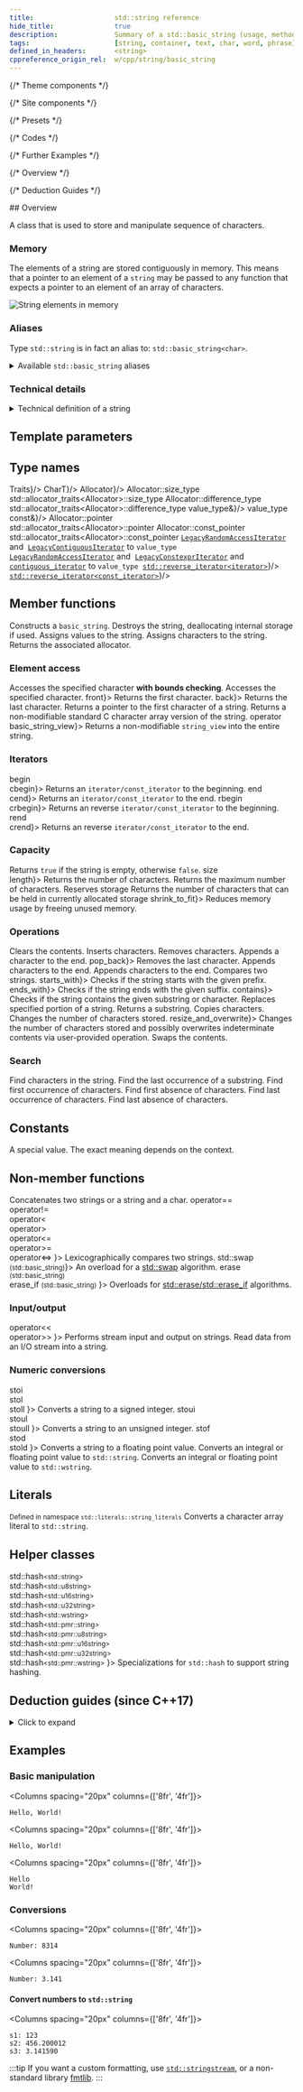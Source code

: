 ```yaml
---
title:                    std::string reference
hide_title:               true
description:              Summary of a std::basic_string (usage, methods, etc.) - C++ Language
tags:                     [string, container, text, char, word, phrase]
defined_in_headers:       <string>
cppreference_origin_rel:  w/cpp/string/basic_string
---
```


{/* Theme components */}

{/* Site components */}

{/* Presets */}

{/* Codes */}

{/* Further Examples */}


{/* Overview */}

{/* Deduction Guides */}

<HiddenHeading>
  ## Overview
</HiddenHeading>

<Tabs>
  <TabItem value="simplified" label="Simplified" default>
    <OverviewSimplifiedRegular />
  </TabItem>
  <TabItem value="detailed" label="Detailed">
    <Tabs>
      <TabItem value="regular" label="Regular" default>
        <OverviewDetailedReguler />
      </TabItem>
      <TabItem value="pmr" label="Polymorphic (since C++17)">
        <OverviewDetailedPmr />
      </TabItem>
    </Tabs>
  </TabItem>
</Tabs>

A class that is used to store and manipulate sequence of characters.

### Memory

The elements of a string are stored contiguously in memory.
This means that a pointer to an element of a `string` may be passed to any function
that expects a pointer to an element of an array of characters.

<Image center border maxheight={250}
  alt="String elements in memory"
  src="/img/doc/string-elements-in-memory.png"
/>

### Aliases

Type `std::string` is in fact an alias to: `std::basic_string<char>`.

<details>
  <summary>Available <code>std::basic_string</code> aliases</summary>
  <div>
    <SymbolTable noTraits>
      <Symbol name="std::string"			desc={<code>std::basic_string&lt;char&gt;</code>}/>
      <Symbol name="std::wstring" 		desc={<code>std::basic_string&lt;wchar_t&gt;</code>}/>
      <Symbol name={<Since v='cpp20'>std::u8string</Since>}		desc={<code>std::basic_string&lt;char8_t&gt;</code>}/>
      <Symbol name={<Since v='cpp11'>std::u16string</Since>}		desc={<code>std::basic_string&lt;char16_t&gt;</code>}/>
      <Symbol name={<Since v='cpp11'>std::u32string</Since>}		desc={<code>std::basic_string&lt;char32_t&gt;</code>}/>
      <Symbol name={<Since v='cpp17'>std::pmr::string</Since>}	desc={<code>std::pmr::basic_string&lt;char&gt;</code>}/>
      <Symbol name={<Since v='cpp17'>std::pmr::wstring</Since>} 	desc={<code>std::pmr::basic_string&lt;wchar_t&gt;</code>}/>
      <Symbol name={<Since v='cpp20'>std::pmr::u8string</Since>}	desc={<code>std::pmr::basic_string&lt;char8_t&gt;</code>}/>
      <Symbol name={<Since v='cpp17'>std::pmr::u16string</Since>}	desc={<code>std::pmr::basic_string&lt;char16_t&gt;</code>}/>
      <Symbol name={<Since v='cpp17'>std::pmr::u32string</Since>}	desc={<code>std::pmr::basic_string&lt;char32_t&gt;</code>}/>
    </SymbolTable>
  </div>
</details>


### Technical details

<details>
<summary>Technical definition of a string</summary>
<div>

The class template `basic_string` stores and manipulates sequences of `char`-like objects,
which are non-array objects of [trivial](/docs/named_req/TrivialType)
[standard-layout](/docs/named_req/StandardLayoutType) type. The class is dependent neither
on the character type nor on the nature of operations on that type.

The definitions of the operations are supplied via the `Traits` template parameter - a specialization
of [`std::char_traits`](char_traits) or a compatible traits class. `Traits::char_type` and `CharT`
must name the same type; otherwise the program is <Tooltip title={Term_IllFormed}>ill-formed</Tooltip>.

The elements of a basic_string are stored contiguously, that is, for a `basic_string` s,
`&*(s.begin() + n) == &*s.begin() + n` for any **n** in **[ 0, s.size() )**, or, equivalently,
a pointer to `s[0]` can be passed to functions that expect a pointer to the first element
of a <Since v='cpp11'>null-terminated</Since>  `CharT[]` array.

</div>
</details>

<ClassSummary name="basic_string" namespaces="std" folder="string" headerName="string">

## Template parameters

<SymbolTable noTraits>
	<Symbol name="CharT"		desc="A character type."/>
	<Symbol name="Traits" 		desc="Traits class specifying the operations on the character type."/>
	<Symbol name="Allocator"	desc="Allocator type used to allocate internal storage."/>
</SymbolTable>

## Type names

<SymbolTable>
	<Symbol pub name="traits_type"				desc={<code>Traits</code>}/>
	<Symbol pub name="value_type" 				desc={<code>CharT</code>}/>
	<Symbol pub name="allocator_type"			desc={<code>Allocator</code>}/>
	<Symbol pub name="size_type">
		<Until v='cpp11'>Allocator::size_type</Until> <br/>
		<Since v='cpp11'>std::allocator_traits&lt;Allocator&gt;::size_type</Since>
	</Symbol>
	<Symbol pub name="difference_type">
		<Until v='cpp11'>Allocator::difference_type</Until> <br/>
		<Since v='cpp11'>std::allocator_traits&lt;Allocator&gt;::difference_type</Since>
	</Symbol>
	<Symbol pub name="reference"				desc={<code>value_type&amp;</code>}/>
	<Symbol pub name="const_reference"			desc={<code>value_type const&amp;</code>}/>
	<Symbol pub name="pointer">
		<Until v='cpp11'>Allocator::pointer</Until> <br/>
		<Since v='cpp11'>std::allocator_traits&lt;Allocator&gt;::pointer</Since>
	</Symbol>
	<Symbol pub name="const_pointer">
		<Until v='cpp11'>Allocator::const_pointer</Until> <br/>
		<Since v='cpp11'>std::allocator_traits&lt;Allocator&gt;::const_pointer</Since>
	</Symbol>
	<Symbol pub name="iterator">
		<Since v='cpp20'>
			<a href="/docs/named_req/LegacyRandomAccessIterator"><code>LegacyRandomAccessIterator</code></a> and&nbsp;
			<a href="/docs/named_req/LegacyContiguousIterator"><code>LegacyContiguousIterator</code></a> to <code>value_type</code>&nbsp;
		</Since>
		<br/>
		<Since v='cpp20'>
			<a href="/docs/named_req/LegacyRandomAccessIterator"><code>LegacyRandomAccessIterator</code></a> and&nbsp;
			<a href="/docs/named_req/LegacyConstexprIterator"><code>LegacyConstexprIterator</code></a> and&nbsp;
			<a href="#"><code>contiguous_iterator</code></a> to <code>value_type</code>&nbsp;
		</Since>
	</Symbol>
	<Symbol pub name="reverse_iterator"			desc={<><a href="#"><code>std::reverse_iterator&lt;iterator&gt;</code></a></>}/>
	<Symbol pub name="const_reverse_iterator"	desc={<><a href="#"><code>std::reverse_iterator&lt;const_iterator&gt;</code></a></>}/>
</SymbolTable>

## Member functions

<SymbolTable>
	<Symbol pub autoLink linkName="constructors" name="(constructors)">
		Constructs a <code>basic_string</code>.
	</Symbol>
	<Symbol pub name="(destructor)">
		Destroys the string, deallocating internal storage if used.
	</Symbol>
	<Symbol pub autoLink linkName="operator_assign" name="operator=">
		Assigns values to the string.
	</Symbol>
	<Symbol pub autoLink name="assign">
		Assigns characters to the string.
	</Symbol>
	<Symbol pub autoLink name="get_allocator">
		Returns the associated allocator.
	</Symbol>
</SymbolTable>

### Element access

<SymbolTable>
	<Symbol pub autoLink name="at">
		Accesses the specified character <b>with bounds checking</b>.
	</Symbol>
	<Symbol pub autoLink linkName="operator_subscript" name="operator[]">
		Accesses the specified character.
	</Symbol>
	<Symbol pub autoLink linkName="front" name={<Since v="cpp11">front</Since>}>
		Returns the first character.
	</Symbol>
	<Symbol pub autoLink linkName="back" name={<Since v="cpp11">back</Since>}>
		Returns the last character.
	</Symbol>
	<Symbol pub autoLink name="data">
		Returns a pointer to the first character of a string.
	</Symbol>
	<Symbol pub autoLink name="c_str">
		Returns a non-modifiable standard C character array version of the string.
	</Symbol>
	<Symbol pub autoLink linkName="operator_string_view" name={<Since v="cpp17">operator basic_string_view</Since>}>
		Returns a non-modifiable <code>string_view</code> into the entire string.
	</Symbol>
</SymbolTable>

### Iterators

<SymbolTable>
	<Symbol pub autoLink linkName="begin" name={<Since v="cpp11">begin<br/>cbegin</Since>}>
		Returns an <code>iterator/const_iterator</code> to the beginning.
	</Symbol>
	<Symbol pub autoLink linkName="end" name={<Since v="cpp11">end<br/>cend</Since>}>
		Returns an <code>iterator/const_iterator</code> to the end.
	</Symbol>
	<Symbol pub autoLink linkName="rbegin" name={<Since v="cpp11">rbegin<br/>crbegin</Since>}>
		Returns an reverse <code>iterator/const_iterator</code> to the beginning.
	</Symbol>
	<Symbol pub autoLink linkName="rend" name={<Since v="cpp11">rend<br/>crend</Since>}>
		Returns an reverse <code>iterator/const_iterator</code> to the end.
	</Symbol>
</SymbolTable>

### Capacity

<SymbolTable>
	<Symbol pub autoLink name="empty">
		Returns <code>true</code> if the string is empty, otherwise <code>false</code>.
	</Symbol>
	<Symbol pub autoLink linkName="size" name={<>size<br/>length</>}>
		Returns the number of characters.
	</Symbol>
	<Symbol pub autoLink name="max_size">
		Returns the maximum number of characters.
	</Symbol>
	<Symbol pub autoLink name="reserve">
		Reserves storage
	</Symbol>
	<Symbol pub autoLink name="capacity">
		Returns the number of characters that can be held in currently allocated storage
	</Symbol>
	<Symbol pub autoLink linkName="shrink_to_fit" name={<Since v="cpp11">shrink_to_fit</Since>}>
		Reduces memory usage by freeing unused memory.
	</Symbol>
</SymbolTable>

### Operations

<SymbolTable>
	<Symbol pub autoLink name="clear">
		Clears the contents.
	</Symbol>
	<Symbol pub autoLink name="insert">
		Inserts characters.
	</Symbol>
	<Symbol pub autoLink name="erase">
		Removes characters.
	</Symbol>
	<Symbol pub autoLink name="push_back">
		Appends a character to the end.
	</Symbol>
	<Symbol pub autoLink linkName="pop_back" name={<Since v="cpp11">pop_back</Since>}>
		Removes the last character.
	</Symbol>
	<Symbol pub autoLink name="append">
		Appends characters to the end.
	</Symbol>
	<Symbol pub autoLink linkName="operator_addeq" name="operator+=">
		Appends characters to the end.
	</Symbol>
	<Symbol pub autoLink name="compare">
		Compares two strings.
	</Symbol>
	<Symbol pub autoLink linkName="starts_with" name={<Since v="cpp20">starts_with</Since>}>
		Checks if the string starts with the given prefix.
	</Symbol>
	<Symbol pub autoLink linkName="ends_with" name={<Since v="cpp20">ends_with</Since>}>
		Checks if the string ends with the given suffix.
	</Symbol>
	<Symbol pub autoLink linkName="contains" name={<Since v="cpp23">contains</Since>}>
		Checks if the string contains the given substring or character.
	</Symbol>
	<Symbol pub autoLink name="replace">
		Replaces specified portion of a string.
	</Symbol>
	<Symbol pub autoLink name="substr">
		Returns a substring.
	</Symbol>
	<Symbol pub autoLink name="copy">
		Copies characters.
	</Symbol>
	<Symbol pub autoLink name="resize">
		Changes the number of characters stored.
	</Symbol>
	<Symbol pub autoLink linkName="resize_and_overwrite" name={<Since v="cpp23">resize_and_overwrite</Since>}>
		Changes the number of characters stored and possibly overwrites indeterminate contents via user-provided operation.
	</Symbol>
	<Symbol pub autoLink name="swap">
		Swaps the contents.
	</Symbol>
</SymbolTable>

### Search

<SymbolTable>
	<Symbol pub autoLink name="find">
		Find characters in the string.
	</Symbol>
	<Symbol pub autoLink name="rfind">
		Find the last occurrence of a substring.
	</Symbol>
	<Symbol pub autoLink name="find_first_of">
		Find first occurrence of characters.
	</Symbol>
	<Symbol pub autoLink name="find_first_not_of">
		Find first absence of characters.
	</Symbol>
	<Symbol pub autoLink name="find_last_of">
		Find last occurrence of characters.
	</Symbol>
	<Symbol pub autoLink name="find_last_not_of">
		Find last absence of characters.
	</Symbol>
</SymbolTable>

## Constants

<SymbolTable>
	<Symbol pub static constexpr name="npos">
		A special value. The exact meaning depends on the context.
	</Symbol>
</SymbolTable>

## Non-member functions

<SymbolTable noTraits>
	<Symbol name="operator+">
		Concatenates two strings or a string and a char.
	</Symbol>
	<Symbol name={<>
				operator==<br/>
				<Removed v="cpp20">operator!= </Removed> <br />
				<Removed v="cpp20">operator&lt; </Removed> <br />
				<Removed v="cpp20">operator&gt; </Removed> <br />
				<Removed v="cpp20">operator&lt;= </Removed> <br />
				<Removed v="cpp20">operator&gt;= </Removed> <br />
				operator&lt;=&gt;
			</>}>
		Lexicographically compares two strings.
	</Symbol>
	<Symbol name={<>std::swap <small>(std::basic_string)</small></>}>
		An overload for a <a href="#">std::swap</a> algorithm.
	</Symbol>
	<Symbol name={<>
				erase <small>(std::basic_string)</small><br/>
				erase_if <small>(std::basic_string)</small>
			</>}>
		Overloads for <a href="#">std::erase/std::erase_if</a> algorithms.
	</Symbol>
</SymbolTable>

### Input/output

<SymbolTable noTraits>
	<Symbol name={<>
				operator&lt;&lt;<br/>
				operator&gt;&gt;
			</>}>
		Performs stream input and output on strings.
	</Symbol>
	<Symbol name="getline">
			Read data from an I/O stream into a string.
	</Symbol>
</SymbolTable>

### Numeric conversions

<SymbolTable noTraits>
	<Symbol name={<>
				stoi<br/>
				stol<br/>
				stoll
			</>}>
		Converts a string to a signed integer.
	</Symbol>
	<Symbol name={<>
				stoui<br/>
				stoul<br/>
				stoull
			</>}>
		Converts a string to an unsigned integer.
	</Symbol>
	<Symbol name={<>
				stof<br/>
				stod<br/>
				stold
			</>}>
		Converts a string to a floating point value.
	</Symbol>
	<Symbol name="to_string">
		Converts an integral or floating point value to <code>std::string</code>.
	</Symbol>
	<Symbol name="to_wstring">
		Converts an integral or floating point value to <code>std::wstring</code>.
	</Symbol>
</SymbolTable>

## Literals

<small>Defined in namespace <code>std::literals::string_literals</code></small>
<SymbolTable noTraits>
	<Symbol name='operator ""s'>
		Converts a character array literal to <code>std::string</code>.
	</Symbol>
</SymbolTable>

## Helper classes

<SymbolTable noTraits>
	<Symbol name={<>
				<Since v="cpp11"> std::hash<small>&lt;std::string&gt;</small> </Since> <br />
				<Since v="cpp20"> std::hash<small>&lt;std::u8string&gt;</small> </Since> <br />
				<Since v="cpp11"> std::hash<small>&lt;std::u16string&gt;</small> </Since> <br />
				<Since v="cpp11"> std::hash<small>&lt;std::u32string&gt;</small> </Since> <br />
				<Since v="cpp11"> std::hash<small>&lt;std::wstring&gt;</small> </Since> <br />
				<Since v="cpp17"> std::hash<small>&lt;std::pmr::string&gt;</small> </Since> <br />
				<Since v="cpp20"> std::hash<small>&lt;std::pmr::u8string&gt;</small> </Since> <br />
				<Since v="cpp17"> std::hash<small>&lt;std::pmr::u16string&gt;</small> </Since> <br />
				<Since v="cpp17"> std::hash<small>&lt;std::pmr::u32string&gt;</small> </Since> <br />
				<Since v="cpp17"> std::hash<small>&lt;std::pmr::wstring&gt;</small> </Since>
			</>}>
		Specializations for <code>std::hash</code> to support string hashing.
	</Symbol>
</SymbolTable>

</ClassSummary>

## Deduction guides (since C++17)
<details>
<summary>Click to expand</summary>
<div>
	<DeductionGuides/>
</div>
</details>

## Examples

### Basic manipulation

<Columns spacing="20px" columns={['8fr', '4fr']}>
<div>

<CustomCodeBlock withTitle>
	<FurtherExampleCreateAndPrintSimpleString />
</CustomCodeBlock>

</div>
<div>

```plaintext title="Result"
Hello, World!
```

</div>
</Columns>

<Columns spacing="20px" columns={['8fr', '4fr']}>
<div>

<CustomCodeBlock withTitle>
	<FurtherExampleConcatenatingStrings />
</CustomCodeBlock>

</div>
<div>

```plaintext title="Result"
Hello, World!
```

</div>
</Columns>

<Columns spacing="20px" columns={['8fr', '4fr']}>
<div>

<CustomCodeBlock withTitle>
	<FurtherExampleSplittingAString />
</CustomCodeBlock>

</div>
<div>

```plaintext title="Result"
Hello
World!
```

</div>
</Columns>

### Conversions

<Columns spacing="20px" columns={['8fr', '4fr']}>
<div>

<CustomCodeBlock withTitle>
	<FurtherExampleConvertStringToInt />
</CustomCodeBlock>

</div>
<div>

```plaintext title="Result"
Number: 8314
```

</div>
</Columns>

<Columns spacing="20px" columns={['8fr', '4fr']}>
<div>

<CustomCodeBlock withTitle>
	<FurtherExampleConvertStringToFloat />
</CustomCodeBlock>

</div>
<div>

```plaintext title="Result"
Number: 3.141
```

</div>
</Columns>

#### Convert numbers to `std::string`

<Columns spacing="20px" columns={['8fr', '4fr']}>
<div>

<CustomCodeBlock withTitle>
	<FurtherExampleConvertNumbersToString />
</CustomCodeBlock>

</div>
<div>

```plaintext title="Possible output"
s1: 123
s2: 456.200012
s3: 3.141590
```

</div>
</Columns>

:::tip
If you want a custom formatting, use [`std::stringstream`](/std/io/streams/stringstream),
or a non-standard library [fmtlib](https://github.com/fmtlib/fmt).
:::

